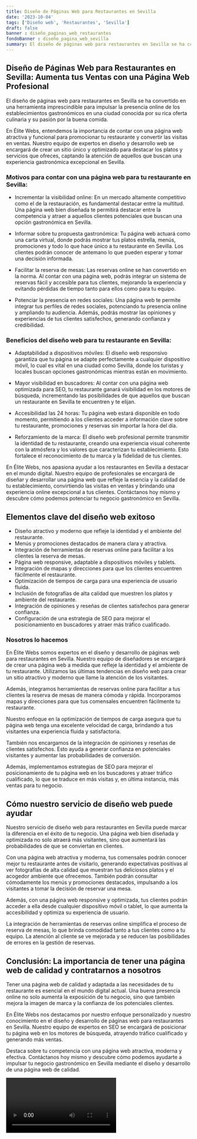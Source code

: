 ```yaml
---
title: Diseño de Páginas Web para Restaurantes en Sevilla
date: '2023-10-04'
tags: ['Diseño web', 'Restaurantes', 'Sevilla']
draft: false
banner : diseño_paginas_web_restaurantes
fondoBanner : diseño_pagina_web_sevilla
summary: El diseño de páginas web para restaurantes en Sevilla se ha convertido en una herramienta imprescindible para impulsar la presencia online de los establecimientos gastronómicos en una ciudad conocida por su rica oferta culinaria y su pasión por la buena comida.
---
```


## Diseño de Páginas Web para Restaurantes en Sevilla: Aumenta tus Ventas con una Página Web Profesional

El diseño de páginas web para restaurantes en Sevilla se ha convertido en una herramienta imprescindible para impulsar la presencia online de los establecimientos gastronómicos en una ciudad conocida por su rica oferta culinaria y su pasión por la buena comida.

En Élite Webs, entendemos la importancia de contar con una página web atractiva y funcional para promocionar tu restaurante y convertir las visitas en ventas. Nuestro equipo de expertos en diseño y desarrollo web se encargará de crear un sitio único y optimizado para destacar los platos y servicios que ofreces, captando la atención de aquellos que buscan una experiencia gastronómica excepcional en Sevilla.

### Motivos para contar con una página web para tu restaurante en Sevilla:

- Incrementar la visibilidad online: En un mercado altamente competitivo como el de la restauración, es fundamental destacar entre la multitud. Una página web bien diseñada te permitirá destacar entre la competencia y atraer a aquellos clientes potenciales que buscan una opción gastronómica en Sevilla.

- Informar sobre tu propuesta gastronómica: Tu página web actuará como una carta virtual, donde podrás mostrar tus platos estrella, menús, promociones y todo lo que hace único a tu restaurante en Sevilla. Los clientes podrán conocer de antemano lo que pueden esperar y tomar una decisión informada.

- Facilitar la reserva de mesas: Las reservas online se han convertido en la norma. Al contar con una página web, podrás integrar un sistema de reservas fácil y accesible para tus clientes, mejorando la experiencia y evitando pérdidas de tiempo tanto para ellos como para tu equipo.

- Potenciar la presencia en redes sociales: Una página web te permite integrar tus perfiles de redes sociales, potenciando tu presencia online y ampliando tu audiencia. Además, podrás mostrar las opiniones y experiencias de tus clientes satisfechos, generando confianza y credibilidad.

### Beneficios del diseño web para tu restaurante en Sevilla:

- Adaptabilidad a dispositivos móviles: El diseño web responsivo garantiza que tu página se adapte perfectamente a cualquier dispositivo móvil, lo cual es vital en una ciudad como Sevilla, donde los turistas y locales buscan opciones gastronómicas mientras están en movimiento.

- Mayor visibilidad en buscadores: Al contar con una página web optimizada para SEO, tu restaurante ganará visibilidad en los motores de búsqueda, incrementando las posibilidades de que aquellos que buscan un restaurante en Sevilla te encuentren y te elijan.

- Accesibilidad las 24 horas: Tu página web estará disponible en todo momento, permitiendo a los clientes acceder a información clave sobre tu restaurante, promociones y reservas sin importar la hora del día.

- Reforzamiento de la marca: El diseño web profesional permite transmitir la identidad de tu restaurante, creando una experiencia visual coherente con la atmósfera y los valores que caracterizan tu establecimiento. Esto fortalece el reconocimiento de tu marca y la fidelidad de tus clientes.

En Élite Webs, nos apasiona ayudar a los restaurantes en Sevilla a destacar en el mundo digital. Nuestro equipo de profesionales se encargará de diseñar y desarrollar una página web que refleje la esencia y la calidad de tu establecimiento, convirtiendo las visitas en ventas y brindando una experiencia online excepcional a tus clientes. Contáctanos hoy mismo y descubre cómo podemos potenciar tu negocio gastronómico en Sevilla.

<GifSeo />

<Cta />

## Elementos clave del diseño web exitoso

- Diseño atractivo y moderno que refleje la identidad y el ambiente del restaurante.
- Menús y promociones destacados de manera clara y atractiva.
- Integración de herramientas de reservas online para facilitar a los clientes la reserva de mesas.
- Página web responsive, adaptable a dispositivos móviles y tablets.
- Integración de mapas y direcciones para que los clientes encuentren fácilmente el restaurante.
- Optimización de tiempos de carga para una experiencia de usuario fluida.
- Inclusión de fotografías de alta calidad que muestren los platos y ambiente del restaurante.
- Integración de opiniones y reseñas de clientes satisfechos para generar confianza.
- Configuración de una estrategia de SEO para mejorar el posicionamiento en buscadores y atraer más tráfico cualificado.

### Nosotros lo hacemos

En Élite Webs somos expertos en el diseño y desarrollo de páginas web para restaurantes en Sevilla. Nuestro equipo de diseñadores se encargará de crear una página web a medida que refleje la identidad y el ambiente de tu restaurante. Utilizamos las últimas tendencias en diseño web para crear un sitio atractivo y moderno que llame la atención de los visitantes.

Además, integramos herramientas de reservas online para facilitar a tus clientes la reserva de mesas de manera cómoda y rápida. Incorporamos mapas y direcciones para que tus comensales encuentren fácilmente tu restaurante.

Nuestro enfoque en la optimización de tiempos de carga asegura que tu página web tenga una excelente velocidad de carga, brindando a tus visitantes una experiencia fluida y satisfactoria.

También nos encargamos de la integración de opiniones y reseñas de clientes satisfechos. Esto ayuda a generar confianza en potenciales visitantes y aumentar las probabilidades de conversión.

Además, implementamos estrategias de SEO para mejorar el posicionamiento de tu página web en los buscadores y atraer tráfico cualificado, lo que se traduce en más visitas y, en última instancia, más ventas para tu negocio.

## Cómo nuestro servicio de diseño web puede ayudar

Nuestro servicio de diseño web para restaurantes en Sevilla puede marcar la diferencia en el éxito de tu negocio. Una página web bien diseñada y optimizada no solo atraerá más visitantes, sino que aumentará las probabilidades de que se conviertan en clientes.

Con una página web atractiva y moderna, tus comensales podrán conocer mejor tu restaurante antes de visitarlo, generando expectativas positivas al ver fotografías de alta calidad que muestran tus deliciosos platos y el acogedor ambiente que ofrecemos. También podrán consultar cómodamente los menús y promociones destacados, impulsando a los visitantes a tomar la decisión de reservar una mesa.

Además, con una página web responsive y optimizada, tus clientes podrán acceder a ella desde cualquier dispositivo móvil o tablet, lo que aumenta la accesibilidad y optimiza su experiencia de usuario.

La integración de herramientas de reservas online simplifica el proceso de reserva de mesas, lo que brinda comodidad tanto a tus clientes como a tu equipo. La atención al cliente se ve mejorada y se reducen las posibilidades de errores en la gestión de reservas.

## Conclusión: La importancia de tener una página web de calidad y contratarnos a nosotros

Tener una página web de calidad y adaptada a las necesidades de tu restaurante es esencial en el mundo digital actual. Una buena presencia online no solo aumenta la exposición de tu negocio, sino que también mejora la imagen de marca y la confianza de los potenciales clientes.

En Élite Webs nos destacamos por nuestro enfoque personalizado y nuestro conocimiento en el diseño y desarrollo de páginas web para restaurantes en Sevilla. Nuestro equipo de expertos en SEO se encargará de posicionar tu página web en los motores de búsqueda, atrayendo tráfico cualificado y generando más ventas.

Destaca sobre tu competencia con una página web atractiva, moderna y efectiva. Contáctanos hoy mismo y descubre cómo podemos ayudarte a impulsar tu negocio gastronómico en Sevilla mediante el diseño y desarrollo de una página web de calidad.

<Video />

<CtaBot job='Restaurantes' city='Sevilla'/>

<Gmaps query='Sevilla+españa+maps' />